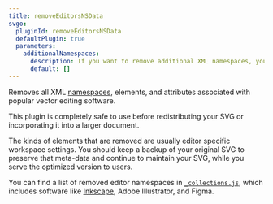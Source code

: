 ```yaml
---
title: removeEditorsNSData
svgo:
  pluginId: removeEditorsNSData
  defaultPlugin: true
  parameters:
    additionalNamespaces:
      description: If you want to remove additional XML namespaces, you can provide them in a list.
      default: []
---
```


Removes all XML [namespaces](https://developer.mozilla.org/en-US/docs/Web/SVG/Namespaces_Crash_Course), elements, and attributes associated with popular vector editing software.

This plugin is completely safe to use before redistributing your SVG or incorporating it into a larger document.

The kinds of elements that are removed are usually editor specific workspace settings. You should keep a backup of your original SVG to preserve that meta-data and continue to maintain your SVG, while you serve the optimized version to users.

You can find a list of removed editor namespaces in [`_collections.js`](https://github.com/search?q=repo%3Asvg%2Fsvgo+editorNamespaces&type=code), which includes software like [Inkscape](https://inkscape.org/), Adobe Illustrator, and Figma.
